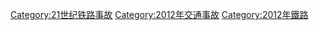 {{cat topic in year| topic=鐵路事故| year=2012}}
{{Commonscat|Rail transport accidents in 2012}}

[[Category:21世纪铁路事故|Category:21世纪铁路事故]]
[[Category:2012年交通事故|Category:2012年交通事故]]
[[Category:2012年鐵路|Category:2012年鐵路]]